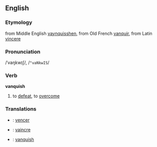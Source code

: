 ==English==
===Etymology===
from Middle English [[vaynquisshen]], from Old French [[vanquir]], from Latin [[vincere]]
===Pronunciation===
/ˈvaŋkwɪʃ/, /<tt>"vaNkwIS</tt>/
===Verb===
'''vanquish'''

#to [[defeat]], to [[overcome]]

===Translations===
*{{es}}:  [[vencer]]
*{{fr}}: [[vaincre]]
*{{sv}}: [[vanquish]]